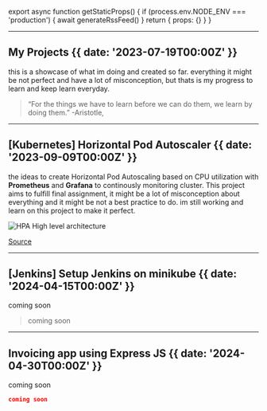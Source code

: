 
export async function getStaticProps() {
  if (process.env.NODE_ENV === 'production') {
    await generateRssFeed()
  }
  return { props: {} }
}

---

## My Projects {{ date: '2023-07-19T00:00Z' }}

this is a showcase of what im doing and created so far. everything it might be not perfect and have a lot of misconception, but thats is my progress to learn and keep learn everyday.

> “For the things we have to learn before we can do them, we learn by doing them.”
> -Aristotle,

---

## [Kubernetes] Horizontal Pod Autoscaler {{ date: '2023-09-09T00:00Z' }}

the ideas to create Horizontal Pod Autoscaling based on CPU utilization with <b>Prometheus</b> and <b>Grafana</b> to continously monitoring cluster.
This project aims to fulfill final assignment, it might be a lot of misconception about everything and it might be not a best practice to do.
im still working and learn on this project to make it perfect.

![HPA High level architecture](src/images/HPA.jpg)

[Source](https://github.com/kurniawaanr/HPA.git)

---

## [Jenkins] Setup Jenkins on minikube {{ date: '2024-04-15T00:00Z' }}

coming soon

> coming soon

---

## Invoicing app using Express JS {{ date: '2024-04-30T00:00Z' }}

coming soon

```json
coming soon
```
